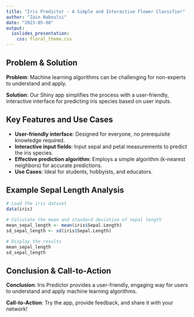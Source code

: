 ```yaml
---
title: "Iris Predictor - A Simple and Interactive Flower Classifier"
author: "Zain Naboulsi"
date: "2023-05-08"
output: 
  ioslides_presentation:
    css: floral_theme.css
---
```


## Problem & Solution

**Problem**: Machine learning algorithms can be challenging for non-experts to understand and apply.

**Solution**: Our Shiny app simplifies the process with a user-friendly, interactive interface for predicting iris species based on user inputs.

## Key Features and Use Cases

- **User-friendly interface**: Designed for everyone, no prerequisite knowledge required.
- **Interactive input fields**: Input sepal and petal measurements to predict the iris species.
- **Effective prediction algorithm**: Employs a simple algorithm (k-nearest neighbors) for accurate predictions.
- **Use Cases**: Ideal for students, hobbyists, and educators.

## Example Sepal Length Analysis

```r
# Load the iris dataset
data(iris)

# Calculate the mean and standard deviation of sepal length
mean_sepal_length <- mean(iris$Sepal.Length)
sd_sepal_length <- sd(iris$Sepal.Length)

# Display the results
mean_sepal_length
sd_sepal_length
```

## Conclusion & Call-to-Action

**Conclusion**: Iris Predictor provides a user-friendly, engaging way for users to understand and apply machine learning algorithms.

**Call-to-Action**: Try the app, provide feedback, and share it with your network!

